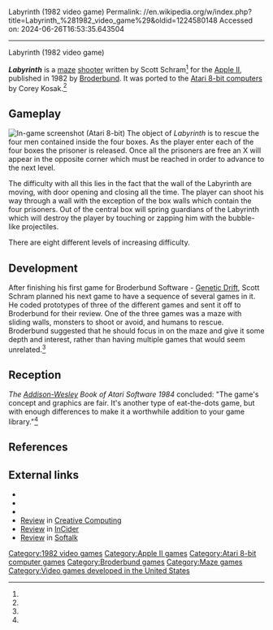 Labyrinth (1982 video game)
Permalink: //en.wikipedia.org/w/index.php?title=Labyrinth_%281982_video_game%29&oldid=1224580148
Accessed on: 2024-06-26T16:53:35.643504



------
Labyrinth (1982 video game)
{{short description|1982 video game}}
{{Infobox video game
| title = Labyrinth
| image = Cover_art_for_Labyrinth_1982_video_game.jpg
| developer = [[Broderbund]]
| publisher = Broderbund
| designer = Scott Schram<br>[[Doug Carlston]]
| programmer = '''Apple II'''<br>Scott Schram<br>'''Atari 8-bit'''<br>Corey Kosak
| platforms = [[Apple II]], [[Atari 8-bit]]
| released = 1982
| genre= [[Maze video game|Maze]]
}}

'''''Labyrinth''''' is a [[Maze video game|maze]] [[Shooter game|shooter]] written by Scott Schram<ref name=giantlist/> for the [[Apple II]], published in 1982 by [[Broderbund]]. It was ported to the [[Atari 8-bit computers]] by Corey Kosak.<ref name=schram/>

==Gameplay==
[[Image:Labyrinth_Atari_8-bit_screenshot.png|thumb|left|In-game screenshot (Atari 8-bit)]]
The object of ''Labyrinth'' is to rescue the four men contained inside the four boxes. As the player enter each of the four boxes the prisoner is released. Once all the prisoners are free an X will appear in the opposite corner which must be reached in order to advance to the next level.

The difficulty with all this lies in the fact that the wall of the Labyrinth are moving, with door opening and closing all the time. The player can shoot his way through a wall with the exception of the box walls which contain the four prisoners. Out of the central box will spring guardians of the Labyrinth which will destroy the player by touching or zapping him with the bubble-like projectiles.

There are eight different levels of increasing difficulty.

==Development==
After finishing his first game for Broderbund Software - [[Genetic Drift (video game)|Genetic Drift]], Scott Schram planned his next game to have a sequence of several games in it. He coded prototypes of three of the different games and sent it off to Broderbund for their review. One of the three games was a maze with sliding walls, monsters to shoot or avoid, and humans to rescue. Broderbund suggested that he should focus in on the maze and give it some depth and interest, rather than having multiple games that would seem unrelated.<ref name=schram/>

==Reception==
''The [[Addison-Wesley]] Book of Atari Software 1984'' concluded: "The game's concept and graphics are fair. It's another type of eat-the-dots game, but with enough differences to make it a worthwhile addition to your game library."<ref name=wesley/>

==References==
{{Reflist|refs=
<ref name=wesley>{{cite web |title=The Addison-Wesley Book of Atari Software 1984 |year=1984 |url=https://archive.org/details/addison-wesley-book-of-atari-software-1984/page/n135/mode/2up }}</ref>
<ref name="giantlist">{{cite web|title=The Giant List of Classic Game Programmers|url=https://dadgum.com/giantlist/#S |last1=Hague |first1=James}}</ref>
<ref name=schram>{{cite web |title=Homepage of Scott Schram |url=http://schram.net/articles/games/ |last1=Schram |first1=Scott}}</ref>
}}

==External links==
*{{MobyGames|id=/labyrinth________}}
*{{atarimania|id=2869}}
*{{Internet Archive game|id=a8b_Labyrinth_1982_Broderbund_US_k_file}}
*[https://archive.org/details/creativecomputing-1982-08/page/n21/mode/2up Review] in [[Creative Computing]]
*[https://archive.org/details/InCider198304/page/n157/mode/2up Review] in [[InCider]]
*[https://archive.org/details/softalkv2n10jun1982/page/n115/mode/2up Review] in [[Softalk]]

[[Category:1982 video games]]
[[Category:Apple II games]]
[[Category:Atari 8-bit computer games]]
[[Category:Broderbund games]]
[[Category:Maze games]]
[[Category:Video games developed in the United States]]